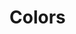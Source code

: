 

<Meta title="COLOR /Colors" />

# Colors

<ColorPalette>
	<ColorItem
		title="theme.color.primary"
		subtitle="Coral"
		colors={[color.primary]}
	/>
	<ColorItem
		title="theme.color.secondary"
		subtitle="Blue"
		colors={[color.secondary]}
	/>
	<ColorItem
		title="theme.color.tertiary"
		subtitle="Grey"
		colors={[color.tertiary]}
	/>
	<ColorItem
		title="theme.color.positive"
		subtitle="Green"
		colors={[color.positive]}
	/>
	<ColorItem
		title="theme.color.warning"
		subtitle="Ochre"
		colors={[color.warning]}
	/>
	<ColorItem
		title="theme.color.negative"
		subtitle="Red"
		colors={[color.negative]}
	/>
	<ColorItem
		title="theme.color.orange"
		subtitle="Orange"
		colors={[color.orange]}
	/>
	<ColorItem title="theme.color.gold" subtitle="Gold" colors={[color.gold]} />
	<ColorItem
		title="theme.color.green"
		subtitle="Green"
		colors={[color.green]}
	/>
	<ColorItem
		title="theme.color.seafoam"
		subtitle="Seafoam"
		colors={[color.seafoam]}
	/>
	<ColorItem
		title="theme.color.purple"
		subtitle="Purple"
		colors={[color.purple]}
	/>
	<ColorItem
		title="theme.color.ultraviolet"
		subtitle="Ultraviolet"
		colors={[color.ultraviolet]}
	/>
	<ColorItem
		title="Monochrome"
		colors={[
			color.darkest,
			color.darker,
			color.dark,
			color.mediumdark,
			color.medium,
			color.mediumlight,
			color.light,
			color.lighter,
			color.lightest,
		]}
	/>
</ColorPalette>
